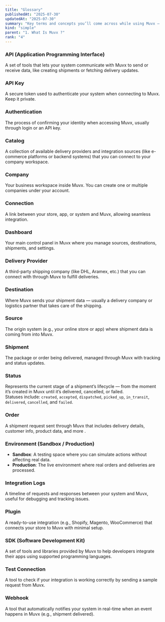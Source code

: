```yaml
---
title: "Glossary"
publishedAt: "2025-07-30"
updatedAt: "2025-07-30"
summary: "Key terms and concepts you’ll come across while using Muvx — from setting up connections to managing shipments and working with delivery partners."
kind: "simple"
parent: "1. What Is Muvx ?"
rank: "4"
---
```


### API (Application Programming Interface)

A set of tools that lets your system communicate with Muvx to send or receive data, like creating shipments or fetching delivery updates.

### API Key

A secure token used to authenticate your system when connecting to Muvx. Keep it private.

### Authentication

The process of confirming your identity when accessing Muvx, usually through login or an API key.

### Catalog

A collection of available delivery providers and integration sources (like e-commerce platforms or backend systems) that you can connect to your company workspace.

### Company

Your business workspace inside Muvx. You can create one or multiple companies under your account.

### Connection

A link between your store, app, or system and Muvx, allowing seamless integration.

### Dashboard

Your main control panel in Muvx where you manage sources, destinations, shipments, and settings.

### Delivery Provider

A third-party shipping company (like DHL, Aramex, etc.) that you can connect with through Muvx to fulfill deliveries.

### Destination

Where Muvx sends your shipment data — usually a delivery company or logistics partner that takes care of the shipping.

### Source

The origin system (e.g., your online store or app) where shipment data is coming from into Muvx.

### Shipment

The package or order being delivered, managed through Muvx with tracking and status updates.

### Status

Represents the current stage of a shipment’s lifecycle — from the moment it’s created in Muvx until it’s delivered, cancelled, or failed.  
Statuses include: `created`, `accepted`, `dispatched`, `picked_up`, `in_transit`, `delivered`, `cancelled`, and `failed`.

### Order

A shipment request sent through Muvx that includes delivery details, customer info, product data, and more .

### Environment (Sandbox / Production)

- **Sandbox**: A testing space where you can simulate actions without affecting real data.
- **Production**: The live environment where real orders and deliveries are processed.

### Integration Logs

A timeline of requests and responses between your system and Muvx, useful for debugging and tracking issues.

### Plugin

A ready-to-use integration (e.g., Shopify, Magento, WooCommerce) that connects your store to Muvx with minimal setup.

### SDK (Software Development Kit)

A set of tools and libraries provided by Muvx to help developers integrate their apps using supported programming languages.

### Test Connection

A tool to check if your integration is working correctly by sending a sample request from Muvx.

### Webhook

A tool that automatically notifies your system in real-time when an event happens in Muvx (e.g., shipment delivered).
